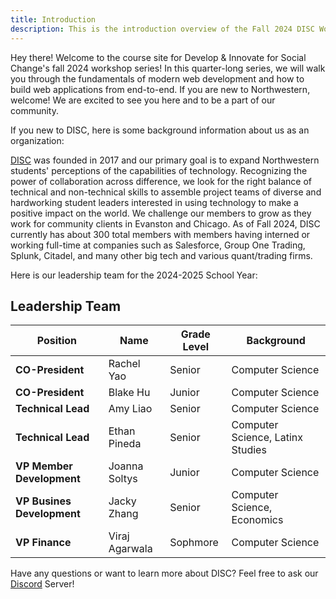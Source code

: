 ```yaml
---
title: Introduction
description: This is the introduction overview of the Fall 2024 DISC Workshop Series
---
```


Hey there! Welcome to the course site for Develop & Innovate for Social Change's fall 2024 workshop series! In this quarter-long series, we will walk you through the fundamentals of modern web development and how to build web applications from end-to-end. If you are new to Northwestern, welcome! We are excited to see you here and to be a part of our community.

If you new to DISC, here is some background information about us as an organization:

[DISC](https://sites.northwestern.edu/discnu/) was founded in 2017 and our primary goal is to expand Northwestern students' perceptions of the capabilities of technology. Recognizing the power of collaboration across difference, we look for the right balance of technical and non-technical skills to assemble project teams of diverse and hardworking student leaders interested in using technology to make a positive impact on the world. We challenge our members to grow as they work for community clients in Evanston and Chicago. As of Fall 2024, DISC currently has about 300 total members with members having interned or working full-time at companies such as Salesforce, Group One Trading, Splunk, Citadel, and many other big tech and various quant/trading firms.

Here is our leadership team for the 2024-2025 School Year:

## Leadership Team

| Position                   | Name           | Grade Level | Background                       |
| -------------------------- | -------------- | ----------- | -------------------------------- |
| **CO-President**           | Rachel Yao     | Senior      | Computer Science                 |
| **CO-President**           | Blake Hu       | Junior      | Computer Science                 |
| **Technical Lead**         | Amy Liao       | Senior      | Computer Science                 |
| **Technical Lead**         | Ethan Pineda   | Senior      | Computer Science, Latinx Studies |
| **VP Member Development**  | Joanna Soltys  | Junior      | Computer Science                 |
| **VP Busines Development** | Jacky Zhang    | Senior      | Computer Science, Economics      |
| **VP Finance**             | Viraj Agarwala | Sophmore    | Computer Science                 |

Have any questions or want to learn more about DISC? Feel free to ask our [Discord](https://discord.gg/mqRQ7s9CyS) Server!
